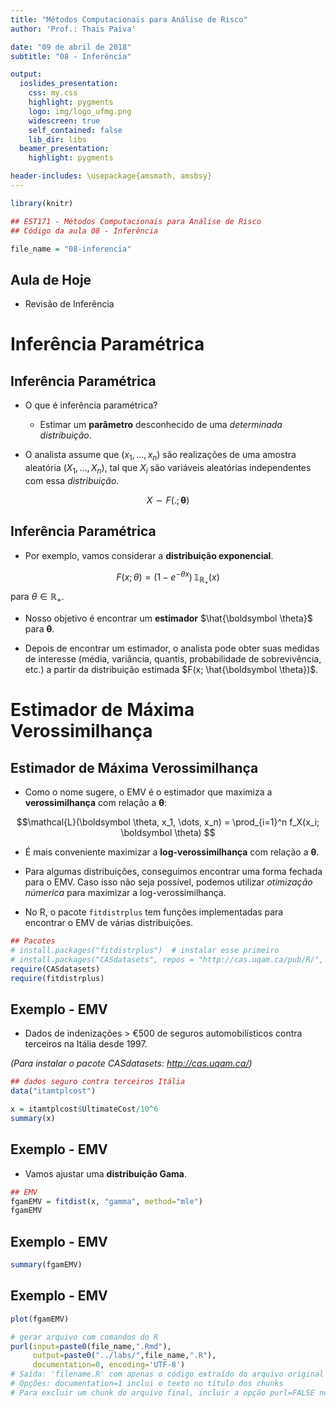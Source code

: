 ```yaml
---
title: "Métodos Computacionais para Análise de Risco"
author: 'Prof.: Thais Paiva'

date: "09 de abril de 2018"
subtitle: "08 - Inferência"

output:
  ioslides_presentation:
    css: my.css
    highlight: pygments
    logo: img/logo_ufmg.png
    widescreen: true
    self_contained: false
    lib_dir: libs
  beamer_presentation:
    highlight: pygments

header-includes: \usepackage{amsmath, amsbsy}
---
```


```r
library(knitr)
```

```r
## EST171 - Métodos Computacionais para Análise de Risco
## Código da aula 08 - Inferência

```

```r
file_name = "08-inferencia"
```




## Aula de Hoje

- Revisão de Inferência


# Inferência Paramétrica


## Inferência Paramétrica

- O que é inferência paramétrica?

  + Estimar um **parâmetro** desconhecido de uma <span class="red3">*determinada distribuição*</span>.
  

- O analista assume que $(x_1,...,x_n)$ são realizações de uma amostra aleatória $(X_1,...,X_n)$, tal que $X_i$ são variáveis aleatórias independentes com essa <span class="red3">*distribuição*</span>.

$$X \sim F(.; \boldsymbol \theta) $$

## Inferência Paramétrica

- Por exemplo, vamos considerar a <span class="red3">**distribuição exponencial**</span>.

$$F(x; \theta) = (1 - e^{-\theta x}) \,\mathbb{1}_{\mathbb{R}_+}(x) $$
para $\theta \in \mathbb{R}_+$.

- Nosso objetivo é encontrar um **estimador** $\hat{\boldsymbol \theta}$ para $\boldsymbol \theta$.

- Depois de encontrar um estimador, o analista pode obter suas medidas de interesse (média, variância, quantis, probabilidade de sobrevivência, etc.) a partir da distribuição estimada $F(x; \hat{\boldsymbol \theta})$.


# Estimador de Máxima Verossimilhança


## Estimador de Máxima Verossimilhança

- Como o nome sugere, o EMV é o estimador que maximiza a **verossimilhança** com relação a $\boldsymbol \theta$:

$$\mathcal{L}(\boldsymbol \theta, x_1, \dots, x_n) = \prod_{i=1}^n f_X(x_i; \boldsymbol \theta) $$

- É mais conveniente maximizar a **log-verossimilhança** com relação a $\boldsymbol \theta$.

- Para algumas distribuições, conseguimos encontrar uma forma fechada para o EMV. Caso isso não seja possível, podemos utilizar *otimização númerica* para maximizar a log-verossimilhança.

- No R, o pacote `fitdistrplus` tem funções implementadas para encontrar o EMV de várias distribuições.

```r
## Pacotes
# install.packages("fitdistrplus")  # instalar esse primeiro
# install.packages("CASdatasets", repos = "http://cas.uqam.ca/pub/R/", type="source")
require(CASdatasets)
require(fitdistrplus)

```


## <span class="green3">**Exemplo - EMV**</span>

- Dados de indenizações > €500 de seguros automobilísticos contra terceiros na Itália desde 1997.

*(Para instalar o pacote CASdatasets: <http://cas.uqam.ca/>)*

```r
## dados seguro contra terceiros Itália
data("itamtplcost")

x = itamtplcost$UltimateCost/10^6
summary(x)
```


## <span class="green3">**Exemplo - EMV**</span>

- Vamos ajustar uma <span class="red3">**distribuição Gama**</span>.

```r
## EMV
fgamEMV = fitdist(x, "gamma", method="mle")
fgamEMV

```


## <span class="green3">**Exemplo - EMV**</span>

```r
summary(fgamEMV)

```


## <span class="green3">**Exemplo - EMV**</span>

```r
plot(fgamEMV)

```



[//]: # ##########################################################
[//]: # Para gerar arquivo com apenas os comandos do R desta aula
```r
# gerar arquivo com comandos do R
purl(input=paste0(file_name,".Rmd"),
     output=paste0("../labs/",file_name,".R"),
     documentation=0, encoding='UTF-8')
# Saída: 'filename.R' com apenas o código extraído do arquivo original
# Opções: documentation=1 inclui o texto no título dos chunks
# Para excluir um chunk do arquivo final, incluir a opção purl=FALSE no cabeçalho do chunk
```




